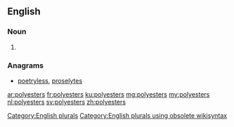 ==English==

===Noun===
{{head|en}}

# {{plural of|polyester}}

===Anagrams===
* [[poetryless#English|poetryless]], [[proselytes#English|proselytes]]

[[Category:English plurals]][[Category:English plurals using obsolete wikisyntax]]

[[ar:polyesters]]
[[fr:polyesters]]
[[ku:polyesters]]
[[mg:polyesters]]
[[my:polyesters]]
[[nl:polyesters]]
[[sv:polyesters]]
[[zh:polyesters]]